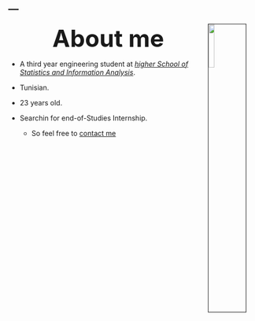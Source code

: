 ---
---



<link rel="stylesheet" href="styles.css" type="text/css">



<img src="images/asma.png" style="float: right; width:15%; border:1px solid; margin-right: 20px" align="left">


  


 <p align="center">
<font size="+4">**About me**</font>
</p>


 * A third year engineering student at [*higher School of Statistics and Information Analysis*](http://www.essai.rnu.tn/accueil.htm). 
 
 * Tunisian.
 
 
 * 23 years old.
 
 
 * Searchin for end-of-Studies Internship.
 
 

   * So feel free to [contact me](mailto:becheikh.asma@gmail.com) 














